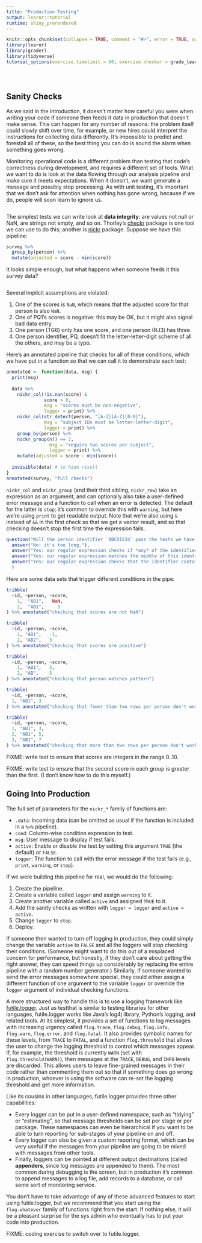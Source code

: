 ```yaml
---
title: "Production Testing"
output: learnr::tutorial
runtime: shiny_prerendered
---
```


```r
knitr::opts_chunk$set(collapse = TRUE, comment = "#>", error = TRUE, out.width = "100%")
library(learnr)
library(grader)
library(tidyverse)
tutorial_options(exercise.timelimit = 60, exercise.checker = grade_learnr)
```
```r
```
```r
```
```r
```

## Sanity Checks

As we said in the introduction, it doesn't matter how careful you were when writing your code if someone then feeds it data in production that doesn't make sense. This can happen for any number of reasons: the problem itself could slowly shift over time, for example, or new hires could interpret the instructions for collecting data differently. It's impossible to predict and forestall all of these, so the best thing you can do is sound the alarm when something goes wrong.

Monitoring operational code is a different problem than testing that code's correctness during development, and requires a different set of tools. What we want to do is look at the data flowing through our analysis pipeline and make sure it meets expectations. When it doesn't, we want generate a message and possibly stop processing. As with unit testing, it's important that we don't ask for attention when nothing has gone wrong, because if we do, people will soon learn to ignore us.

```r
```

The simplest tests we can write look at **data integrity**: are values not null or NaN, are strings not empty, and so on. Thorley's [checkr](https://poissonconsulting.github.io/checkr/) package is one tool we can use to do this; another is [nickr](https://github.com/gvwilson/nickr) package. Suppose we have this pipeline:

```r
survey %>%
  group_by(person) %>%
  mutate(adjusted = score - min(score))
```

It looks simple enough, but what happens when someone feeds it this survey data?

```r
```

Several implicit assumptions are violated:

1.  One of the scores is `NaN`, which means that the adjusted score for that person is also `NaN`.
2.  One of PQ1's scores is negative: this may be OK, but it might also signal bad data entry.
3.  One person (TG6) only has one score, and one person (RJ3) has three.
4.  One person identifier, PQ, doesn't fit the letter-letter-digit scheme of all the others, and may be a typo.

Here's an annotated pipeline that checks for all of these conditions, which we have put in a function so that we can call it to demonstrate each test:

```r
annotated <- function(data, msg) {
  print(msg)
  
  data %>%
    nickr_col(!is.nan(score) &
              score > 0, 
              msg = "scores must be non-negative", 
              logger = print) %>%
    nickr_col(str_detect(person, "[A-Z][A-Z][0-9]"),
              msg = "subject IDs must be letter-letter-digit",
              logger = print) %>%
    group_by(person) %>%
    nickr_group(n() == 2, 
                msg = "require two scores per subject", 
                logger = print) %>%
    mutate(adjusted = score - min(score))
  
  invisible(data) # to hide result
}
annotated(survey, "full checks")
```

`nickr_col` and `nickr_group` (and their third sibling, `nickr_row`) take an expression as an argument, and can optionally also take a user-defined error message and a function to call when an error is detected.  The default for the latter is `stop`; it's common to override this with `warning`, but here we're using `print` to get readable output.  Note that we're also using `&` instead of `&&` in the first check so that we get a vector result, and so that checking doesn't stop the first time the expression fails.

```r
question("Will the person identifier `ABCD1234` pass the tests we have written?",
  answer("No: it's too long."),
  answer("Yes: our regular expression checks if *any* of the identifiers fail to match."),
  answer("Yes: our regular expression matches the middle of this identifier.", correct = TRUE),
  answer("Yes: our regular expression checks that the identifier contains *at least* two letters and *at least* one digit.")
  )
```

Here are some data sets that trigger different conditions in the pipe:

```r
tribble(
  ~id, ~person, ~score,
    1,  "AB1",   NaN,
    2,  "AB1",     3
) %>% annotated("checking that scores are not NaN")
```

```r
tribble(
  ~id, ~person, ~score,
    1, "AB1",   -1,
    2, "AB2",   3
) %>% annotated("checking that scores are positive")
```

```r
tribble(
  ~id, ~person, ~score,
    1, "AB1",   3,
    2, "AB",    5
) %>% annotated("checking that person matches pattern")
```

```r
tribble(
  ~id, ~person, ~score,
  1, "AB1", 3
) %>% annotated("checking that fewer than two rows per person don't work")
```

```r
tribble(
  ~id, ~person, ~score,
  1, "AB1", 3,
  2, "AB1", 5,
  3, "AB1", 7
) %>% annotated("checking that more than two rows per person don't work")
```

FIXME: write test to ensure that scores are integers in the range 0..10.

FIXME: write test to ensure that the second score in each group is greater than the first.  (I don't know how to do this myself.)

## Going Into Production

The full set of parameters for the `nickr_*` family of functions are:

-   `.data`: Incoming data (can be omitted as usual if the function is included in a `%>%` pipeline).
-   `cond`: Column-wise condition expression to test.
-   `msg`: User message to display if test fails.
-   `active`: Enable or disable the test by setting this argument `TRUE` (the default) or `FALSE`.
-   `logger`: The function to call with the error message if the test fails (e.g., `print`, `warning`, or `stop`).

If we were building this pipeline for real, we would do the following:

1.  Create the pipeline.
2.  Create a variable called `logger` and assign `warning` to it.
3.  Create another variable called `active` and assigned `TRUE` to it.
4.  Add the sanity checks as written with `logger = logger` and `active = active`.
5.  Change `logger` to `stop`.
6.  Deploy.

If someone then wanted to turn off logging in production, they could simply change the variable `active` to `FALSE` and all the loggers will stop checking their conditions. (Someone might want to do this out of a misplaced concern for performance, but honestly, if they don't care about getting the right answer, they can speed things up considerably by replacing the entire pipeline with a random number generator.) Similarly, if someone wanted to send the error messages somewhere special, they could either assign a different function of one argument to the variable `logger` or override the `logger` argument of individual checking functions.

A more structured way to handle this is to use a logging framework like [futile.logger](https://github.com/zatonovo/futile.logger). Just as testthat is similar to testing libraries for other languages, futile.logger works like Java's log4j library, Python's logging, and related tools. At its simplest, it provides a set of functions to log messages with increasing urgency called `flog.trace`, `flog.debug`, `flog.info`, `flog.warn`, `flog.error`, and `flog.fatal`. It also provides symbolic names for these levels, from `TRACE` to `FATAL`, and a function `flog.threshold` that allows the user to change the logging threshold to control which messages appear. If, for example, the threshold is currently `WARN` (set with `flog.threshold(WARN)`), then messages at the `TRACE`, `DEBUG`, and `INFO` levels are discarded. This allows users to leave fine-grained messages in their code rather than commenting them out so that if something does go wrong in production, whoever is using the software can re-set the logging threshold and get more information.

Like its cousins in other languages, futile.logger provides three other capabilities:

-   Every logger can be put in a user-defined namespace, such as "tidying" or "estimating", so that message thresholds can be set per stage or per package. These namespaces can even be hierarchical if you want to be able to turn reporting for sub-stages of your pipeline on and off.
-   Every logger can also be given a custom reporting format, which can be very useful if the messages from your pipeline are going to be mixed with messages from other tools.
-   Finally, loggers can be pointed at different output destinations (called **appenders**, since log messages are appended to them). The most common during debugging is the screen, but in production it's common to append messages to a log file, add records to a database, or call some sort of monitoring service.

You don't have to take advantage of any of these advanced features to start using futile.logger, but we recommend that you start using the `flog.whatever` family of functions right from the start. If nothing else, it will be a pleasant surprise for the sys admin who eventually has to put your code into production.

FIXME: coding exercise to switch over to futile.logger.
